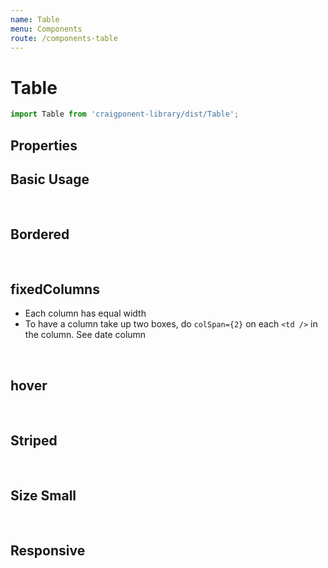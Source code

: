 ```yaml
---
name: Table
menu: Components
route: /components-table
---
```



# Table

```javascript
import Table from 'craigponent-library/dist/Table';
```

## Properties

<Props of={Table} />

## Basic Usage

<Playground>
    <Box style={{ background: "#fff", color: '#000' }}>
      <Table>
        <TableContent />
      </Table>
    </Box>
</Playground>

<Playground>
  <Table styleMode="dark">
    <TableContent />
  </Table>
</Playground>

## Bordered

<Playground>
    <Box style={{ background: "#fff", color: '#000' }}>
      <Table bordered>
        <TableContent />
      </Table>
    </Box>
</Playground>

<Playground>
  <Table bordered styleMode="dark">
    <TableContent />
  </Table>
</Playground>

## fixedColumns

* Each column has equal width
* To have a column take up two boxes, do `colSpan={2}` on each `<td />` in the column. See date column

<Playground>
    <Box style={{ background: "#fff", color: '#000' }}>
      <Table fixedColumns>
        <TableContent fixedColumns />
      </Table>
    </Box>
</Playground>

<Playground>
  <Table fixedColumns styleMode="dark">
    <TableContent fixedColumns />
  </Table>
</Playground>

## hover

<Playground>
    <Box style={{ background: "#fff", color: '#000' }}>
      <Table hover>
        <TableContent />
      </Table>
    </Box>
</Playground>

<Playground>
  <Table hover styleMode="dark">
    <TableContent />
  </Table>
</Playground>


## Striped

<Playground>
    <Box style={{ background: "#fff", color: '#000' }}>
      <Table striped>
        <TableContent />
      </Table>
    </Box>
</Playground>

<Playground>
  <Table striped styleMode="dark">
    <TableContent />
  </Table>
</Playground>


## Size Small

<Playground>
    <Box style={{ background: "#fff", color: '#000' }}>
      <Table size="sm">
        <TableContent />
      </Table>
    </Box>
</Playground>

<Playground>
  <Table size="sm" styleMode="dark">
    <TableContent />
  </Table>
</Playground>


## Responsive

<Playground>
    <Box style={{ background: "#fff", color: '#000' }}>
      <Table responsive bordered hover striped>
        <TableContent />
      </Table>
    </Box>
</Playground>

<Playground>
  <Table responsive bordered hover striped styleMode="dark">
    <TableContent />
  </Table>
</Playground>

